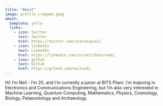 ```yaml
---
title: "About"
image: profile_cropped.jpeg
about:
  template: jolla
  links:
    - icon: twitter
      text: Twitter
      href: https://twitter.com/starshipneil
    - icon: linkedin
      text: LinkedIn
      href: https://linkedin.com/in/neilchaturvedi
    - icon: github
      text: Github
      href: https://github.com/neilvedi
---
```


Hi! I'm Neil - I'm 20, and I'm currently a junior at BITS Pilani. I'm majoring in Electronics and Communications Engineering, but I'm also very interested in Machine Learning, Quantum Computing, Mathematics, Physics, Cosmology, Biology, Palaeontology and Archaeology.
